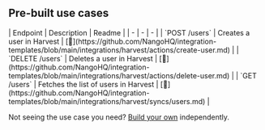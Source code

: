 
## Pre-built use cases

<AccordionGroup>


<Accordion title="Users">
| Endpoint | Description | Readme |
| - | - | - |
| `POST /users` | Creates a user in Harvest | [🔗](https://github.com/NangoHQ/integration-templates/blob/main/integrations/harvest/actions/create-user.md) |
| `DELETE /users` | Deletes a user in Harvest | [🔗](https://github.com/NangoHQ/integration-templates/blob/main/integrations/harvest/actions/delete-user.md) |
| `GET /users` | Fetches the list of users in Harvest | [🔗](https://github.com/NangoHQ/integration-templates/blob/main/integrations/harvest/syncs/users.md) |
</Accordion>

</AccordionGroup>

<Tip>Not seeing the use case you need? [Build your own](https://docs.nango.dev/guides/customize/setup) independently.</Tip>
